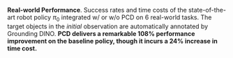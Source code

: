 **Real-world Performance**. Success rates and time costs of the state-of-the-art robot policy $\pi_0$ integrated w/ or w/o PCD on 6 real-world tasks.
The target objects in the *initial* observation are automatically annotated by Grounding DINO. 
**PCD delivers a remarkable 108% performance improvement on the baseline policy, though it incurs a 24% increase in time cost.**